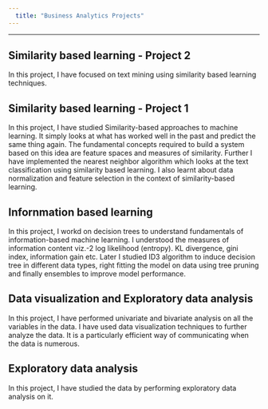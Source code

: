 ```yaml
---
  title: "Business Analytics Projects"
---
```

---
## Similarity based learning - Project 2 
In this project, I have focused on text mining using similarity based learning techniques. 

<script src="https://gist.github.com/shwarajtuse/c3242abae2ddf3b59bb8811444223549.js"></script>


## Similarity based learning - Project 1
In this project, I have studied Similarity-based approaches to machine learning. It simply looks at what has worked well in the past and predict the same thing again. The fundamental concepts required to build a system based on this idea are feature spaces and measures of similarity. Further I have implemented the nearest neighbor algorithm which looks at the text classification using similarity based learning. I also learnt about data normalization and feature selection in the context of similarity-based learning.

<script src="https://gist.github.com/shwarajtuse/ab022d8b6c7693d2857734f02bc86488.js"></script>

## Infornmation based learning
In this project, I workd on decision trees to understand fundamentals of information-based machine learning. I understood the measures of information content viz.-2 log likelihood (entropy). KL divergence, gini index, information gain etc. Later I studied ID3 algorithm to induce decision tree in different data types, right fitting the model on data using tree pruning and finally ensembles to improve model performance.


<script src="https://gist.github.com/shwarajtuse/9bb4930a55edc332fd760b613e9ce151.js"></script>

## Data visualization and Exploratory data analysis
In this project, I have performed univariate and bivariate analysis on all the variables in the data. I have used data visualization techniques to further analyze the data. It is a particularly efficient way of communicating when the data is numerous.

<script src="https://gist.github.com/shwarajtuse/ca8b9cb074b225be224c41ea8c00ab5a.js"></script>

## Exploratory data analysis 
In this project, I have studied the data by performing exploratory data analysis on it. 

<script src="https://gist.github.com/shwarajtuse/8656b44a13360ff93a2bd11dac5777bd.js"></script>